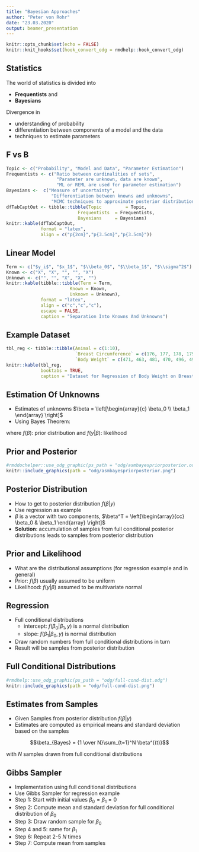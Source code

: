 ```yaml
---
title: "Bayesian Approaches"
author: "Peter von Rohr"
date: "23.03.2020"
output: beamer_presentation
---
```


```r
knitr::opts_chunk$set(echo = FALSE)
knitr::knit_hooks$set(hook_convert_odg = rmdhelp::hook_convert_odg)
```



## Statistics

The world of statistics is divided into

* __Frequentists__ and 
* __Bayesians__

Divergence in 

* understanding of probability
* differentiation between components of a model and the data
* techniques to estimate parameters



## F vs B
```r
Topic <- c("Probability", "Model and Data", "Parameter Estimation")
Frequentists <- c("Ratio between cardinalities of sets",
                   "Parameter are unknown, data are known",
                   "ML or REML are used for parameter estimation")
Bayesians <-  c("Measure of uncertainty",
                 "Differentiation between knowns and unknowns",
                 "MCMC techniques to approximate posterior distributions")
dfTabCaptOut <- tibble::tibble(Topic         = Topic,
                           Frequentists  = Frequentists,
                           Bayesians     = Bayesians)
knitr::kable(dfTabCaptOut, 
             format = "latex", 
             align = c("p{2cm}","p{3.5cm}","p{3.5cm}"))
```



## Linear Model
\begin{equation}
y_i = \beta_0 + \beta_1 x_{i1} + \epsilon_i \notag
\end{equation}

```r
Term <- c("$y_i$", "$x_1$", "$\\beta_0$", "$\\beta_1$", "$\\sigma^2$")
Known <- c("X", "X", "", "", "X")
Unknown <- c("", "", "X", "X", "")
knitr::kable(tibble::tibble(Term = Term,
                        Known = Known,
                        Unknown = Unknown), 
             format = "latex", 
             align = c("c","c","c"),
             escape = FALSE,
             caption = "Separation Into Knowns And Unknowns")
```




## Example Dataset

```r
tbl_reg <- tibble::tibble(Animal = c(1:10),
                          `Breast Circumference` = c(176, 177, 178, 179, 179, 180, 181, 182,183, 184),
                          `Body Weight` = c(471, 463, 481, 470, 496, 491, 518, 511, 510, 541))
knitr::kable(tbl_reg,
             booktabs = TRUE,
             caption = "Dataset for Regression of Body Weight on Breast Circumference for ten Animals")
```



## Estimation Of Unknowns
* Estimates of unknowns $\beta = \left[\begin{array}{c} \beta_0  \\  \beta_1 \end{array} \right]$
* Using Bayes Theorem:

\begin{align}
f(\beta | y) & =       \frac{f(\beta, y)}{f(y)} \notag \\
             & =       \frac{f(y | \beta)f(\beta)}{f(y)} \notag \\
             & \propto  f(y | \beta)f(\beta) \notag
\end{align}

where $f(\beta)$: prior distribution  and  $f(y|\beta)$: likelihood


## Prior and Posterior
```r
#rmddochelper::use_odg_graphic(ps_path = "odg/asmbayespriorposterior.odg")
knitr::include_graphics(path = "odg/asmbayespriorposterior.png")
```


## Posterior Distribution

* How to get to posterior distribution $f(\beta | y)$
* Use regression as example
* $\beta$ is a vector with two components, $\beta^T = \left[\begin{array}{cc} \beta_0  &  \beta_1 \end{array} \right]$
* __Solution__: accumulation of samples from full conditional posterior distributions leads to samples from posterior distribution


## Prior and Likelihood

* What are the distributional assumptions (for regression example and in general)
* Prior: $f(\beta)$ usually assumed to be uniform
* Likelihood: $f(y|\beta)$ assumed to be multivariate normal


## Regression

* Full conditional distributions
    + intercept: $f(\beta_0 | \beta_1, y)$ is a normal distribution
    + slope: $f(\beta_1 | \beta_0, y)$ is normal distribution
* Draw random numbers from full conditional distributions in turn
* Result will be samples from posterior distribution


## Full Conditional Distributions

```r
#rmdhelp::use_odg_graphic(ps_path = "odg/full-cond-dist.odg")
knitr::include_graphics(path = "odg/full-cond-dist.png")
```



## Estimates from Samples

* Given Samples from posterior distribution $f(\beta | y)$
* Estimates are computed as empirical means and standard deviation based on the samples

$$\beta_{Bayes} = {1 \over N}\sum_{t=1}^N \beta^{(t)}$$

with $N$ samples drawn from full conditional distributions


## Gibbs Sampler

* Implementation using full conditional distributions
* Use Gibbs Sampler for regression example
* Step 1: Start with initial values $\beta_0 = \beta_1 = 0$
* Step 2: Compute mean and standard deviation for full conditional distribution of $\beta_0$
* Step 3: Draw random sample for $\beta_0$
* Step 4 and 5: same for $\beta_1$
* Step 6: Repeat 2-5 $N$ times
* Step 7: Compute mean from samples


